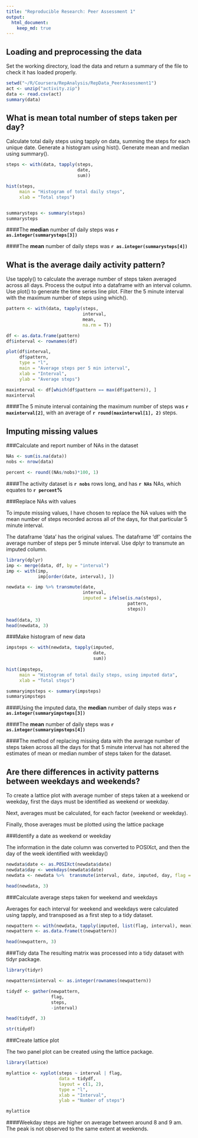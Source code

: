 ```yaml
---
title: "Reproducible Research: Peer Assessment 1"
output: 
  html_document:
    keep_md: true
---
```



## Loading and preprocessing the data
Set the working directory, load the data and return a summary of the file to check it has loaded properly.

```r
setwd("~/R/Coursera/RepAnalysis/RepData_PeerAssessment1")
act <- unzip("activity.zip")
data <- read.csv(act)
summary(data)

```



## What is mean total number of steps taken per day?
Calculate total daily steps using tapply on data, summing the steps for each unique date.  Generate a histogram using hist().  Generate mean and median using summary().

```r
steps <- with(data, tapply(steps,
                           date,
                           sum))

hist(steps,
     main = "Histogram of total daily steps",
     xlab = "Total steps")


summarysteps <- summary(steps)
summarysteps

```

####The **median** number of daily steps was **`r as.integer(summarysteps[3])`**

####The **mean** number of daily steps was **`r as.integer(summarysteps[4])`**



## What is the average daily activity pattern?
Use tapply() to calculate the average number of steps taken averaged across all days.  Process the output into a dataframe with an interval column.  Use plot() to generate the time series line plot.  Filter the 5 minute interval with the maximum number of steps using which().

```r
pattern <- with(data, tapply(steps,
                             interval,
                             mean,
                             na.rm = T))

df <- as.data.frame(pattern)
df$interval <- rownames(df)

plot(df$interval,
     df$pattern,
     type = "l",
     main = "Average steps per 5 min interval",
     xlab = "Interval",
     ylab = "Average steps")

maxinterval <- df[which(df$pattern == max(df$pattern)), ]
maxinterval
```

####The 5 minute interval containing the maximum number of steps was **`r maxinterval[2]`**, with an average of **`r round(maxinterval[1], 2)`** steps.


## Imputing missing values
###Calculate and report number of NAs in the dataset

```r
NAs <- sum(is.na(data))
nobs <- nrow(data)

percent <- round((NAs/nobs)*100, 1)

```

####The activity dataset is **`r nobs`** rows long, and has **`r NAs`** NAs, which equates to **`r percent`%**



###Replace NAs with values

To impute missing values, I have chosen to replace the NA values with the mean number of steps recorded across all of the days, for that particular 5 minute interval.

The dataframe 'data' has the original values.  The dataframe 'df' contains the average number of steps per 5 minute interval.  Use dplyr to transmute an imputed column.

```r
library(dplyr)
imp <- merge(data, df, by = "interval")
imp <- with(imp,
            imp[order(date, interval), ])

newdata <- imp %>% transmute(date,
                             interval,
                             imputed = ifelse(is.na(steps),
                                              pattern,
                                              steps))
                         
head(data, 3)
head(newdata, 3)
```



###Make histogram of new data

```r

impsteps <- with(newdata, tapply(imputed,
                                 date,
                                 sum))
                          
hist(impsteps,
     main = "Histogram of total daily steps, using imputed data",
     xlab = "Total steps")

summaryimpsteps <- summary(impsteps)
summaryimpsteps
```

####Using the imputed data, the **median** number of daily steps was **`r as.integer(summaryimpsteps[3])`**

####The **mean** number of daily steps was **`r as.integer(summaryimpsteps[4])`**

####The method of replacing missing data with the average number of steps taken across all the days for that 5 minute interval has not altered the estimates of mean or median number of steps taken for the dataset.



## Are there differences in activity patterns between weekdays and weekends?
To create a lattice plot with average number of steps taken at a weekend or weekday, first the days must be identified as weekend or weekday.

Next, averages must be calculated, for each factor (weekend or weekday).

Finally, those averages must be plotted using the lattice package

###Identify a date as weekend or weekday

The information in the date column was converted to POSIXct, and then the day of the week identified with weekday()

```r
newdata$date <- as.POSIXct(newdata$date)
newdata$day <- weekdays(newdata$date)
newdata <- newdata %>%  transmute(interval, date, imputed, day, flag = ifelse(day == "Saturday", "Weekend", ifelse(day == "Sunday", "Weekend", "Weekday")))

head(newdata, 3)
```



###Calculate average steps taken for weekend and weekdays

Averages for each interval for weekend and weekdays were calculated using tapply, and transposed as a first step to a tidy dataset.

```r

newpattern <- with(newdata, tapply(imputed, list(flag, interval), mean))
newpattern <- as.data.frame(t(newpattern))

head(newpattern, 3)
```



###Tidy data
The resulting matrix was processed into a tidy dataset with tidyr package.

```r
library(tidyr)

newpattern$interval <- as.integer(rownames(newpattern))

tidydf <- gather(newpattern,
                 flag,
                 steps, 
                 -interval)

head(tidydf, 3)

str(tidydf)

```



###Create lattice plot

The two panel plot can be created using the lattice package.

```r
library(lattice)

mylattice <- xyplot(steps ~ interval | flag, 
                    data = tidydf, 
                    layout = c(1, 2),
                    type = "l",
                    xlab = "Interval", 
                    ylab = "Number of steps")

mylattice
```


####Weekday steps are higher on average between around 8 and 9 am.  The peak is not observed to the same extent at weekends.